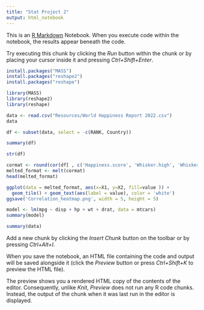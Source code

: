 ```yaml
---
title: "Stat Project 2"
output: html_notebook
---
```


This is an [R Markdown](http://rmarkdown.rstudio.com) Notebook. When you execute code within the notebook, the results appear beneath the code. 

Try executing this chunk by clicking the *Run* button within the chunk or by placing your cursor inside it and pressing *Ctrl+Shift+Enter*. 
```r
install.packages("MASS") 
install.packages("reshape2") 
install.packages("reshape")
```
```r
library(MASS) 
library(reshape2) 
library(reshape)
```

```r
data <- read.csv("Resources/World Happiness Report 2022.csv")
data
```
```r
df <- subset(data, select = -c(RANK, Country))
```

```r
summary(df)
```
```r
str(df)
```
```r
cormat <- round(cor(df[ , c('Happiness.score', 'Whisker.high', 'Whisker.low', 'Dystopia..1.83....residual', 'Explained.by..GDP.per.capita', 'Explained.by..Social.support', 'Explained.by..Healthy.life.expectancy', 'Explained.by..Freedom.to.make.life.choices', 'Explained.by..Generosity', 'Explained.by..Perceptions.of.corruption')]),2)
melted_format <- melt(cormat)
head(melted_format)
```
```r
ggplot(data = melted_format, aes(x=X1, y=X2, fill=value )) + 
  geom_tile() + geom_text(aes(label = value), color = 'white')
ggsave('Correlation_heatmap.png', width = 5, height = 5)
```

```r
model <- lm(mpg ~ disp + hp + wt + drat, data = mtcars)
summary(model)
```

```r
summary(data)
```

Add a new chunk by clicking the *Insert Chunk* button on the toolbar or by pressing *Ctrl+Alt+I*.

When you save the notebook, an HTML file containing the code and output will be saved alongside it (click the *Preview* button or press *Ctrl+Shift+K* to preview the HTML file).

The preview shows you a rendered HTML copy of the contents of the editor. Consequently, unlike *Knit*, *Preview* does not run any R code chunks. Instead, the output of the chunk when it was last run in the editor is displayed.
